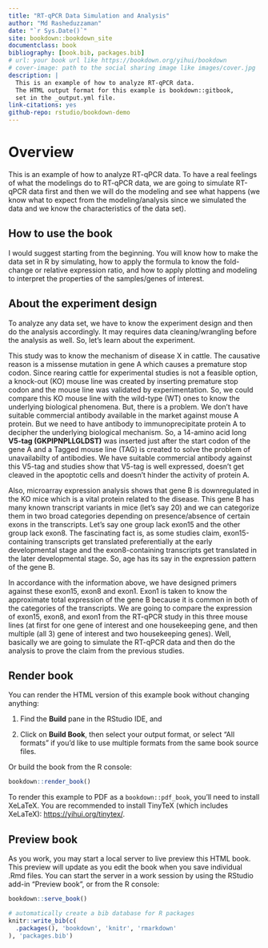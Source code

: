 ```yaml
--- 
title: "RT-qPCR Data Simulation and Analysis"
author: "Md Rasheduzzaman"
date: "`r Sys.Date()`"
site: bookdown::bookdown_site
documentclass: book
bibliography: [book.bib, packages.bib]
# url: your book url like https://bookdown.org/yihui/bookdown
# cover-image: path to the social sharing image like images/cover.jpg
description: |
  This is an example of how to analyze RT-qPCR data.
  The HTML output format for this example is bookdown::gitbook,
  set in the _output.yml file.
link-citations: yes
github-repo: rstudio/bookdown-demo
---
```


# Overview

This is an example of how to analyze RT-qPCR data. To have a real feelings of what the modelings do to RT-qPCR data, we are going to simulate RT-qPCR data first and then we will do the modeling and see what happens (we know what to expect from the modeling/analysis since we simulated the data and we know the characteristics of the data set).


## How to use the book

I would suggest starting from the beginning. You will know how to make the data set in R by simulating, how to apply the formula to know the fold-change or relative expression ratio, and how to apply plotting and modeling to interpret the properties of the samples/genes of interest. 

## About the experiment design

To analyze any data set, we have to know the experiment design and then do the analysis accordingly. It may requires data cleaning/wrangling before the analysis as well. So, let's learn about the experiment.

This study was to know the mechanism of disease X in cattle. The causative reason is a missense mutation in gene A which causes a premature stop codon. Since rearing cattle for experimental studies is not a feasible option, a knock-out (KO) mouse line was created by inserting premature stop codon and the mouse line was validated by experimentation. So, we could compare this KO mouse line with the wild-type (WT) ones to know the underlying biological phenomena. But, there is a problem. We don't have suitable commercial antibody available in the market against mouse A protein. But we need to have antibody to immunoprecipitate protein A to decipher the underlying biological mechanism. So, a 14-amino acid long **V5-tag (GKPIPNPLLGLDST)** was inserted just after the start codon of the gene A and a Tagged mouse line (TAG) is created to solve the problem of unavailabilty of antibodies. We have suitable commercial antibody against this V5-tag and studies show that V5-tag is well expressed, doesn't get cleaved in the apoptotic cells and doesn't hinder the activity of protein A. 

Also, microarray expression analysis shows that gene B is downregulated in the KO mice which is a vital protein related to the disease. This gene B has many known transcript variants in mice (let's say 20) and we can categorize them in two broad categories depending on presence/absence of certain exons in the transcripts. Let's say one group lack exon15 and the other group lack exon8. The fascinating fact is, as some studies claim, exon15-containing transcripts get translated preferentially at the early developmental stage and the exon8-containing transcripts get translated in the later developmental stage. So, age has its say in the expression pattern of the gene B.

In accordance with the information above, we have designed primers against these exon15, exon8 and exon1. Exon1 is taken to know the approximate total expression of the gene B because it is common in both of the categories of the transcripts. We are going to compare the expression of exon15, exon8, and exon1 from the RT-qPCR study in this three mouse lines (at first for one gene of interest and one housekeeping gene, and then multiple (all 3) gene of interest and two housekeeping genes). Well, basically we are going to simulate the RT-qPCR data and then do the analysis to prove the claim from the previous studies. 

## Render book

You can render the HTML version of this example book without changing anything:

1. Find the **Build** pane in the RStudio IDE, and

1. Click on **Build Book**, then select your output format, or select "All formats" if you'd like to use multiple formats from the same book source files.

Or build the book from the R console:

```r
bookdown::render_book()
```

To render this example to PDF as a `bookdown::pdf_book`, you'll need to install XeLaTeX. You are recommended to install TinyTeX (which includes XeLaTeX): <https://yihui.org/tinytex/>.

## Preview book

As you work, you may start a local server to live preview this HTML book. This preview will update as you edit the book when you save individual .Rmd files. You can start the server in a work session by using the RStudio add-in "Preview book", or from the R console:

```r
bookdown::serve_book()
```


```r
# automatically create a bib database for R packages
knitr::write_bib(c(
  .packages(), 'bookdown', 'knitr', 'rmarkdown'
), 'packages.bib')
```
